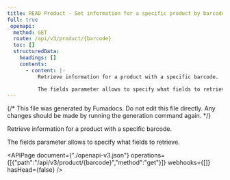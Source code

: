 ```yaml
---
title: READ Product - Get information for a specific product by barcode (API V3)
full: true
_openapi:
  method: GET
  route: /api/v3/product/{barcode}
  toc: []
  structuredData:
    headings: []
    contents:
      - content: |-
          Retrieve information for a product with a specific barcode.

          The fields parameter allows to specify what fields to retrieve.
---
```


{/* This file was generated by Fumadocs. Do not edit this file directly. Any changes should be made by running the generation command again. */}

Retrieve information for a product with a specific barcode.

The fields parameter allows to specify what fields to retrieve.

<APIPage document={"./openapi-v3.json"} operations={[{"path":"/api/v3/product/{barcode}","method":"get"}]} webhooks={[]} hasHead={false} />